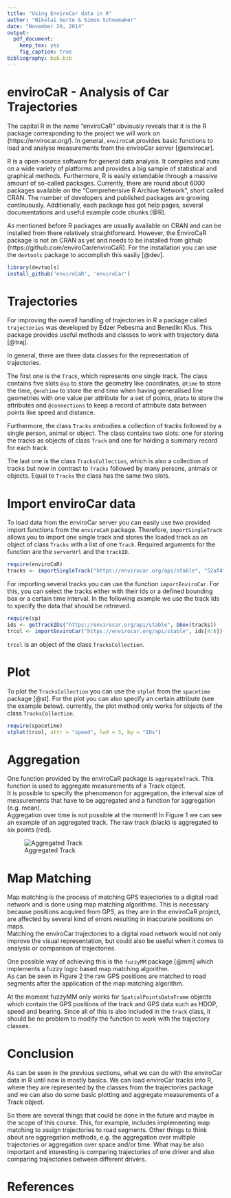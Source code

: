 ```yaml
---
title: "Using EnviroCar data in R"
author: "Nikolai Gorte & Simon Schoemaker"
date: "November 20, 2014"
output:
  pdf_document:
    keep_tex: yes
    fig_caption: true
bibliography: bib.bib
---
```

# enviroCaR - Analysis of Car Trajectories

The capital R in the name "enviroCaR" obviously reveals that it is the R package corresponding to the project we will work on (https://envirocar.org/). In general, `enviroCaR` provides basic functions to load and analyse measurements from the enviroCar server [@envirocar]. 
 
R is a open-source software for general data analysis. It compiles and runs on a wide variety of platforms and provides a big sample of statistical and graphical methods. Furthermore, R is easily extendable through a massive amount of so-called packages. Currently, there are round about 6000 packages available on the "Comprehensive R Archive Network", short called CRAN. The number of developers and published packages are growing continuously. Additionally, each package has got help pages, several documentations and useful example code chunks [@R].

As mentioned before R packages are usually available on CRAN and can be installed from there relatively straightforward. However, the EnviroCaR package is not on CRAN as yet and needs to be installed from github (https://github.com/enviroCar/enviroCaR). For the installation you can use the `devtools` package to accomplish this easily [@dev].

```r
library(devtools)
install_github('enviroCaR', 'enviroCar')
``` 

# Trajectories
For improving the overall handling of trajectories in R a package called `trajectories` was developed by Edzer Pebesma and Benedikt Klus. This package provides useful methods and classes to work with trajectory data [@traj]. 

In general, there are three data classes for the representation of trajectories.

The first one is the `Track`, which represents one single track.  The class contains five slots `@sp` to store the geometry like coordinates, `@time` to store the time,
`@endtime` to store the end time when having generalised line geometries with one value per attribute for a set of points, `@data` to store the attributes and `@connections` to keep a record of attribute data between points like speed and distance.

Furthermore, the class `Tracks` embodies a collection of tracks followed by a single person,
animal or object. The class contains two slots: one for storing the tracks
as objects of class `Track` and one for holding a summary record for each track.

The last one is the class `TracksCollection`, which is also a collection of tracks but now in contrast to `Tracks` followed by many persons, animals or objects. Equal to `Tracks` the class has the same two slots.
 
# Import enviroCar data
To load data from the enviroCar server you can easily use two provided import functions from the `enviroCaR` package. 
Therefore, `importSingleTrack` allows you to import one single track and stores the loaded track as an object of class `Tracks` with a list of one `Track`. Required arguments for the function are the `serverUrl` and the `trackID`.

```r
require(enviroCaR)
tracks <- importSingleTrack("https://envirocar.org/api/stable", "52af4fd3e4b0593cce13bfc7")
```

For importing several tracks you can use the function `importEnviroCar`. For this, you can select the tracks either with their Ids or a defined bounding box or a certain time interval.
In the following example we use the track Ids to specify the data that should be retrieved.  
 
```r
require(sp)
ids <- getTrackIDs("https://envirocar.org/api/stable", bbox(tracks))
trcol <- importEnviroCar("https://envirocar.org/api/stable", ids[4:6])
```
`trcol` is an object of the class `TracksCollection`.  

# Plot 
To plot the `TracksCollection` you can use the `stplot` from the `spacetime` package [@st].
For the plot you can also specify an certain attribute (see the example below). currently, the plot method only works for objects of the class `TracksCollection`. 

```r
require(spacetime)
stplot(trcol, attr = "speed", lwd = 3, by = "IDs")
```

\begin{figure}[h!]
  \centering
    \includegraphics[width=0.8\textwidth]{figures/stplot.png}
    \caption{Plot TracksCollection with attribute speed}
    \label{fig:st}
\end{figure}



# Aggregation
One function provided by the enviroCaR package is `aggregateTrack`.
This function is used to aggregate measurements of a Track object.  
It is possible to specify the phenomenon for aggregation, the interval size
of measurements that have to be aggregated and a function for aggregation (e.g. mean).  
Aggregation over time is not possible at the moment!
In Figure 1 we can see an example of an aggregated track. The raw track (black) is
aggregated to six points (red).

![Aggregated Track](figures/agg.png)


# Map Matching
Map matching is the process of matching GPS trajectories to a digital road
network and is done using map matching algorithms.
This is necessary because positions acquired from GPS, as they are in the
enviroCaR project, are affected by several kind of errors resulting in inaccurate
positions on maps.  
Matching the enviroCar trajectories to a digital road network would not only improve
the visual representation, but could also be useful when it comes to analysis or
comparison of trajectories.


One possible way of achieving this is the `fuzzyMM` package [@mm] which implements
a fuzzy logic based map matching algorithm.  
As can be seen in Figure 2 the raw GPS positions are matched to road segments after the
application of the map matching algorithm.

\begin{figure}[h!]
  \centering
    \includegraphics[width=1\textwidth]{figures/urban.png}
    \caption{Map Matching}
    \label{fig:mm}
\end{figure}

At the moment fuzzyMM only works for `SpatialPointsDataFrame` objects which contain the 
GPS positions of the track and GPS data such as HDOP, speed and bearing.
Since all of this is also included in the `Track` class, it should be no problem to modify
the function to work with the trajectory classes.



# Conclusion
As can be seen in the previous sections, what we can do with the enviroCar data in R
until now is mostly basics.
We can load enviroCar tracks into R, where they are represented by the classes from the 
trajectories package and we can also do some basic plotting and aggregate measurements of a Track object.


So there are several things that could be done in the future and maybe in the scope of this course. 
This, for example, includes implementing map matching to assign trajectories to road segments.
Other things to think about are aggregation methods, e.g. the aggregation over multiple trajectories
or aggregation over space and/or time.
What may be also important and interesting is comparing trajectories of one driver and also 
comparing trajectories between different drivers.


# References

